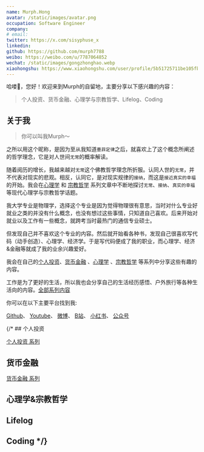 ```yaml
---
name: Murph.Hong
avatar: /static/images/avatar.png
occupation: Software Engineer
company: 
# email: 
twitter: https://x.com/sisyphuse_x
linkedin: 
github: https://github.com/murph7788
weibo: https://weibo.com/u/7787064852
wechat: /static/images/gongzhonghao.webp
xiaohongshu: https://www.xiaohongshu.com/user/profile/5b51725711be105fba24122e?xhsshare=CopyLink&appuid=5b51725711be105fba24122e&apptime=1726386490
---
```


哈喽👋，您好！欢迎来到Murph的自留地，主要分享以下感兴趣的内容：
> 个人投资、货币金融、心理学与宗教哲学、Lifelog、Coding

## 关于我

> 你可以叫我Murph～ 

之所以用这个昵称，是因为至从我知道`墨菲定律`之后，就喜欢上了这个概念所阐述的哲学理念，它是对人世间`无常`的概率解读。

随着阅历的增长，我越来越对`无常`这个佛教哲学理念所折服。认同人世的`无常`，并不代表对现实的悲观。相反，认同它，是对现实规律的`接纳`，而这是`接近真实的幸福`的开始。我会在[心理学](https://murph7788.github.io/tags/%E5%BF%83%E7%90%86%E5%AD%A6) 和 [宗教哲学](https://murph7788.github.io/tags/%E5%AE%97%E6%95%99%E5%93%B2%E5%AD%A6) 系列文章中不断地探讨`无常`、`接纳`、`真实的幸福`等现代心理学与宗教哲学话题。


我大学专业是物理学，选择这个专业是因为觉得物理很有意思，当时对什么专业好就业之类的并没有什么概念，也没有想过这些事情，只知道自己喜欢。后来开始对就业以及工作有一些概念，就跨考当时最热门的通信专业硕士。

但发现自己并不喜欢这个专业的内容。然后就开始看各种书，发现自己很喜欢写代码（动手创造）、心理学、经济学。于是写代码便成了我的职业，而心理学、经济&金融等就成了我的业余兴趣爱好。

我会在自己的[个人投资](https://murph7788.github.io/tags/%E4%B8%AA%E4%BA%BA%E6%8A%95%E8%B5%84)、[货币金融](https://murph7788.github.io/tags/%E8%B4%A7%E5%B8%81%E9%87%91%E8%9E%8D) 、[心理学](https://murph7788.github.io/tags/%E5%BF%83%E7%90%86%E5%AD%A6) 、[宗教哲学](https://murph7788.github.io/tags/%E5%AE%97%E6%95%99%E5%93%B2%E5%AD%A6) 等系列中分享这些有趣的内容。

工作是为了更好的生活，所以我也会分享自己的生活经历感悟、户外旅行等各种生活向的内容。[全部系列内容](https://murph7788.github.io/tags)

你可以在以下主要平台找到我:
<div>
<a href="https://github.com/murph7788" target="_blank">Github</a>、
<a href="https://www.youtube.com/@sisyphuse_x" target="_blank">Youtube</a>、
<a href="https://weibo.com/u/7787064852" target="_blank">微博</a>、
<a href="https://b23.tv/rpJtJC5" target="_blank">B站</a>、
<a href="https://www.xiaohongshu.com/user/profile/5b51725711be105fba24122e?xhsshare=CopyLink&appuid=5b51725711be105fba24122e&apptime=1726386490" target="_blank">小红书</a>、
<a href="/static/images/gongzhonghao.webp" target="_blank">公众号</a>
</div>

{/* ## 个人投资

[个人投资 系列](https://murph7788.github.io/tags/%E4%B8%AA%E4%BA%BA%E6%8A%95%E8%B5%84)

## 货币金融

[货币金融 系列](https://murph7788.github.io/tags/%E8%B4%A7%E5%B8%81%E9%87%91%E8%9E%8D)

## 心理学&宗教哲学 

## Lifelog

## Coding */}